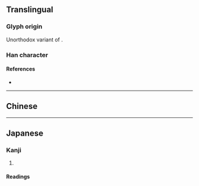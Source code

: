 {{also|灌}}
{{character info/new}}
==Translingual==

===Glyph origin===
Unorthodox variant of {{l|mul|灌}}.

===Han character===
{{Han char|rn=85|rad=水|as=11|sn=14|four=|canj=EOKG}}

====References====
* {{Han ref|kx=0648.281|dkj=18216|dj=1058.110|hdz=31724.080|uh=6F45|ud=28485}}

----

==Chinese==
{{zh-see|灌|v}}

----

==Japanese==
{{ja-kanji forms|潅|灌}}
===Kanji===
{{ja-kanji|grade=|rs=水11|kyu=灌}}

# {{defn|lang=ja|sort=水11}}

====Readings====
{{ja-readings
|on=かん
|kun=そそ-ぐ
}}